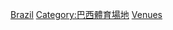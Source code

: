 {{Commons category|Athletics venues in Brazil}}

[[Category:各國田徑場|Brazil]]
[[Category:巴西體育場地|Category:巴西體育場地]]
[[Category:巴西田徑|Venues]]